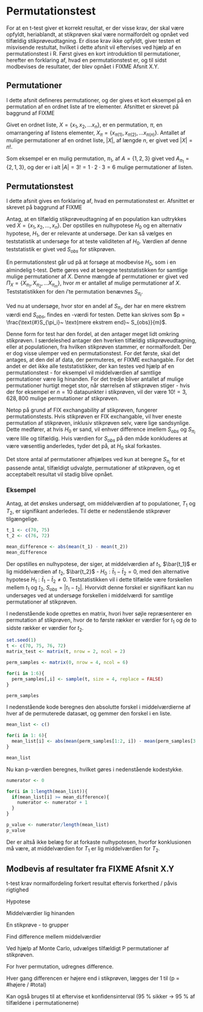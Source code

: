 # Permutationstest

For at en t-test giver et korrekt resultat, er der visse krav, der skal være opfyldt, heriablandt, at stikprøven skal være normalfordelt og opnået ved tilfældig stikprøveudtagning. Er disse krav ikke opfyldt, giver testen et misvisende restultat, hvilket i dette afsnit vil eftervises ved hjælp af en permutationstest i R. Først gives en kort introduktion til permutationer, herefter en forklaring af, hvad en permutationstest er, og til sidst modbevises de resultater, der blev opnået i FIXME Afsnit X.Y.

## Permutationer

I dette afsnit defineres permutationer, og der gives et kort eksempel på en permutation af en ordnet liste af tre elementer. Afsnittet er skrevet på baggrund af FIXME

<!-- https://mathworld.wolfram.com/Permutation.html -->

Givet en ordnet liste, $X = \{x_1, x_2, \ldots x_n \}$, er en permutation, $\pi$, en omarrangering af listens elementer, $X_\pi = \{x_{\pi(1)}, x_{\pi(2)}, \ldots x_{\pi(n)}\}$. Antallet af mulige permutationer af en ordnet liste, $|X|$, af længde $n$, er givet ved $|X| = n!$.

Som eksempel er en mulig permutation, $\pi_1$, af $A = \{1, 2, 3\}$ givet ved $A_{\pi_1} = \{2, 1, 3\}$, og der er i alt $|A| = 3! = 1 \cdot 2 \cdot 3 = 6$ mulige permutationer af listen. 

## Permutationstest

I dette afsnit gives en forklaring af, hvad en permutationstest er. Afsnittet er skrevet på baggrund af FIXME

<!-- https://www.r-bloggers.com/what-is-a-permutation-test/0 -->

Antag, at en tilfældig stikprøveudtagning af en population kan udtrykkes ved $X = \{x_1, x_2, \ldots, x_n\}$. Der opstilles en nulhypotese $H_0$ og en alternativ hypotese, $H_1$, der er relevante at undersøge. Der kan så vælges en teststatistik at undersøge for at teste validiteten af $H_0$. Værdien af denne teststatistik er givet ved $S_{obs}$ for stikprøven.

En permutationstest går ud på at forsøge at modbevise $H_0$, som i en almindelig t-test. Dette gøres ved at beregne teststatistikken for samtlige mulige permutationer af $X$. Denne mængde af permutationer er givet ved $\Pi_X = \{X_{\pi_1}, X_{\pi_2}, \ldots X_{\pi_m} \}$, hvor $m$ er antallet af mulige permutationer af $X$. Teststatistikken for den $i$'te permutation benævnes $S_{\pi_i}$.

Ved nu at undersøge, hvor stor en andel af $S_{\pi_i}$, der har en mere ekstrem værdi end $S_{obs}$, findes en \textit{p}-værdi for testen. Dette kan skrives som $p = \frac{\text{#}S_{\pi_i}~ \text{mere ekstrem end}~ S_{obs}}{m}$.

Denne form for test har den fordel, at den antager meget lidt omkring stikprøven. I særdeleshed antager den hverken tilfældig stikprøveudtagning, eller at populationen, fra hvilken stikprøven stammer, er normalfordelt. Der er dog visse ulemper ved en permutationstest. For det første, skal det antages, at den del af data, der permuteres, er FIXME exchangable. For det andet er det ikke alle teststatistikker, der kan testes ved hjælp af en permutationstest - for eksempel vil middelværdien af samtlige permutationer være lig hinanden. For det tredje bliver antallet af mulige permutationer hurtigt meget stor, når størrelsen af stikprøven stiger - hvis der for eksempel er $n = 10$ datapunkter i stikprøven, vil der være $10! = 3,628,800$ mulige permutationer af stikprøven.

Netop på grund af FIX exchangability af stikprøven, fungerer permutationstests. Hvis stikprøven er FIX exchangable, vil hver eneste permutation af stikprøven, inklusiv stikprøven selv, være lige sandsynlige. Dette medfører, at hvis $H_0$ er sand, vil enhver difference imellem $S_{obs}$ og $S_{\pi_i}$ være lille og tilfældig. Hvis værdien for $S_{obs}$ på den måde konkluderes at være væsentlig anderledes, tyder det på, at $H_0$ skal forkastes.

Det store antal af permutationer afhjælpes ved kun at beregne $S_{\pi_i}$ for et passende antal, tilfældigt udvalgte, permutationer af stikprøven, og et acceptabelt resultat vil stadig blive opnået.

### Eksempel

Antag, at det ønskes undersøgt, om middelværdien af to populationer, $T_1$ og $T_2$, er signifikant anderledes. Til dette er nedenstående stikprøver tilgængelige.

```r
t_1 <- c(70, 75)
t_2 <- c(76, 72)

mean_difference <- abs(mean(t_1) - mean(t_2))
mean_difference
```

Der opstilles en nulhypotese, der siger, at middelværdien af $t_1$, $\bar{t_1}$ er lig middelværdien af $t_2$, $\bar{t_2}$ - $H_0: \bar t_1 - \bar t_2 = 0$, med den alternative hypotese $H_1: \bar t_1 - \bar t_2 \neq 0$. Teststatistikken vil i dette tilfælde være forskellen mellem $t_1$ og $t_2$, $S_{obs} = |t_1 - t_2|$. Hvorvidt denne forskel er signifikant kan nu undersøges ved at undersøge forskellen i middelværdi for samtlige permutationer af stikprøven.

I nedenstående kode oprettes en matrix, hvori hver søjle repræsenterer en permutation af stikprøven, hvor de to første rækker er værdier for $t_1$ og de to sidste rækker er værdier for $t_2$.
```r
set.seed(1)
t <- c(70, 75, 76, 72)
matrix_test <- matrix(t, nrow = 2, ncol = 2)

perm_samples <- matrix(0, nrow = 4, ncol = 6)

for(i in 1:6){
  perm_samples[,i] <- sample(t, size = 4, replace = FALSE)
}

perm_samples
```

I nedenstående kode beregnes den absolutte forskel i middelværdierne af hver af de permuterede datasæt, og gemmer den forskel i en liste.
```r
mean_list <- c()

for(i in 1: 6){
  mean_list[i] <- abs(mean(perm_samples[1:2, i]) - mean(perm_samples[3:4, i]))
}

mean_list
```

Nu kan p-værdien beregnes, hvilket gøres i nedenstående kodestykke.
```r
numerator <- 0

for(i in 1:length(mean_list)){
  if(mean_list[i] >= mean_difference){
    numerator <- numerator + 1
  }
}

p_value <- numerator/length(mean_list)
p_value
```

Der er altså ikke belæg for at forkaste nulhypotesen, hvorfor konklusionen må være, at middelværdien for $T_1$ er lig middelværdien for $T_2$.

## Modbevis af resultater fra FIXME Afsnit X.Y

t-test krav
  normalfordeling
  forkert resultat
  eftervis forkerthed / påvis rigtighed

Hypotese

Middelværdier lig hinanden

En stikprøve - to grupper

Find difference mellem middelværdier

Ved hjælp af Monte Carlo, udvælges tilfældigt P permutationer af stikprøven.

For hver permutation, udregnes difference.

Hver gang differencen er højere end i stikprøven, lægges der 1 til (p = #højere / #total) 

Kan også bruges til at eftervise et konfidensinterval (95 % sikker -> 95 % af tilfældene i permutationerne)








